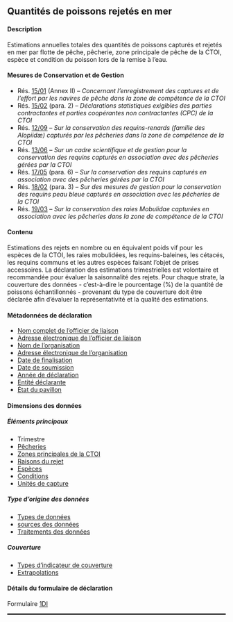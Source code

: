 ## Quantités de poissons rejetés en mer {#DI}

#### Description

Estimations annuelles totales des quantités de poissons capturés et rejetés en mer par flotte de pêche, pêcherie, zone principale de pêche de la CTOI, espèce et condition du poisson lors de la remise à l'eau.

#### Mesures de Conservation et de Gestion

- Rés. [15/01](https://iotc.org/fr/mcg/r%C3%A9solution-1501-concernant-l%E2%80%99enregistrement-des-captures-et-de-l%E2%80%99effort-par-les-navires-de-p%C3%AAche) (Annex II) -- _Concernant l’enregistrement des captures et de l’effort par les navires de pêche dans la zone de compétence de la CTOI_
- Rés. [15/02](https://iotc.org/fr/mcg/r%C3%A9solution-1502-d%C3%A9clarations-statistiques-exigibles-des-parties-contractantes-et-parties) (para. 2) -- _Déclarations statistiques exigibles des parties contractantes et parties coopérantes non contractantes (CPC) de la CTOI_
- Rés. [12/09](https://iotc.org/fr/mcg/r%C3%A9solution-1209-sur-la-conservation-des-requins-renards-famille-des-alopiid%C3%A6-captur%C3%A9s-par-les) -- _Sur la conservation des requins-renards (famille des Alopiidæ) capturés par les pêcheries dans la zone de compétence de la CTOI_
- Rés. [13/06](https://iotc.org/fr/mcg/r%C3%A9solution-1306-sur-un-cadre-scientifique-et-de-gestion-pour-la-conservation-des-requins) -- _Sur un cadre scientifique et de gestion pour la conservation des requins capturés en association avec des pêcheries gérées par la CTOI_
- Rés. [17/05](https://iotc.org/fr/mcg/r%C3%A9solution-1705-%E2%80%A8sur-la-conservation-des-requins-captur%C3%A9s-en-association-avec-des-p%C3%AAcheries) (para. 6) -- _Sur la conservation des requins capturés en association avec des pêcheries gérées par la CTOI_
- Rés. [18/02](https://iotc.org/fr/mcg/r%C3%A9solution-1802-sur-des-mesures-de-gestion-pour-la-conservation-des-requins-peau-bleue-captur%C3%A9s) (para. 3) -- _Sur des mesures de gestion pour la conservation des requins peau bleue capturés en association avec les pêcheries de la CTOI_
- Rés. [19/03](https://iotc.org/fr/mcg/r%C3%A9solution-1903-sur-la-conservation-des-raies-mobulidae-captur%C3%A9es-en-association-avec-les) -- _Sur la conservation des raies Mobulidae capturées en association avec les pêcheries dans la zone de compétence de la CTOI_

#### Contenu

Estimations des rejets en nombre ou en équivalent poids vif pour les espèces de la CTOI, les raies mobulidées, les requins-baleines, les cétacés, les requins communs et les autres espèces faisant l'objet de prises accessoires. La déclaration des estimations trimestrielles est volontaire et recommandée pour évaluer la saisonnalité des rejets. Pour chaque strate, la couverture des données - c'est-à-dire le pourcentage (%) de la quantité de poissons échantillonnés - provenant du type de couverture doit être déclarée afin d'évaluer la représentativité et la qualité des estimations.

#### Métadonnées de déclaration

- [Nom complet de l'officier de liaison](#fcname)
- [Adresse électronique de l'officier de liaison](#fcemail)
- [Nom de l'organisation](#orgname)
- [Adresse électronique de l'organisation](#orgemail)
- [Date de finalisation](#findate)
- [Date de soumission](#subdate)
- [Année de déclaration](#repyear)
- [Entité déclarante](#repentity)
- [État du pavillon](#repflagstate)

#### Dimensions des données 

##### Éléments principaux

- Trimestre
- [Pêcheries](../domain/fisheries/#fisheries)
- [Zones principales de la CTOI](../domain/admin/#IOareasMain)
- [Raisons du rejet](../domain/biology/#discardReasons)
- [Espèces](../domain/biology/#allSpecies)  
- [Conditions](../domain/biology/#individualConditions)
- [Unités de capture](../domain/fisheries/#catchUnits)

##### Type d’origine des données

- [Types de données](../domain/data/#types)
- [sources des données](../domain/data/#sourcesDI)
- [Traitements des données](../domain/data/#processingsDI)

##### Couverture

- [Types d'indicateur de couverture](../domain/data/#coverageTypes)
- [Extrapolations](../domain/data/#raisings)

#### Détails du formulaire de déclaration

Formulaire [1DI](../forms/#Form_1DI)

<hr style="border:1.5px solid black">
